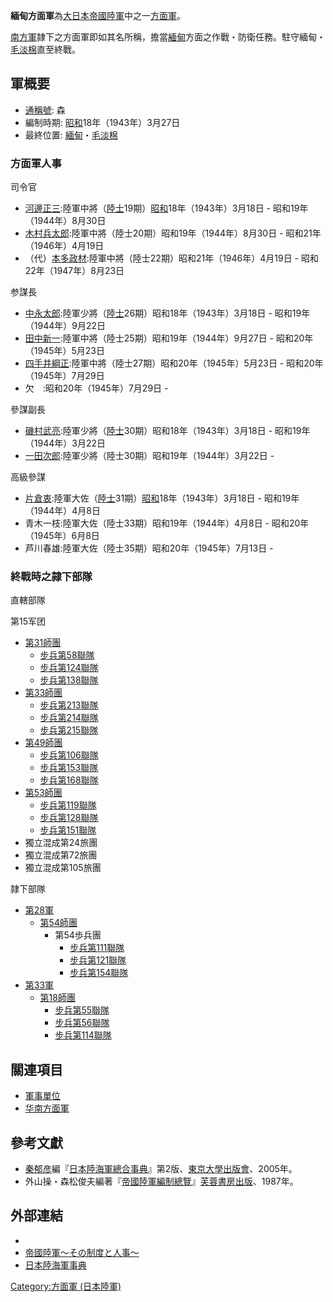 {{japanese|japanese=緬甸方面軍|kana=びるまほうめんぐん|romaji=biluma-homengun}}

'''緬甸方面軍'''為[[大日本帝國陸軍|大日本帝國陸軍]]中之一[[方面軍|方面軍]]。

[[南方軍_(日本陸軍)|南方軍]]隷下之方面軍即如其名所稱，擔當[[緬甸|緬甸]]方面之作戰・防衛任務。駐守緬甸・[[毛淡棉|毛淡棉]]直至終戰。

==軍概要==
*[[通稱號|通稱號]]: 森
*編制時期: [[昭和|昭和]]18年（1943年）3月27日
*最終位置: [[緬甸|緬甸]]・[[毛淡棉|毛淡棉]]

=== 方面軍人事 ===
;司令官
*[[河邊正三|河邊正三]]:陸軍中將（[[陸軍士官學校_(日本)|陸士]]19期）[[昭和|昭和]]18年（1943年）3月18日 - 昭和19年（1944年）8月30日
*[[木村兵太郎|木村兵太郎]]:陸軍中將（陸士20期）昭和19年（1944年）8月30日 - 昭和21年（1946年）4月19日
*（代）[[本多政材|本多政材]]:陸軍中將（陸士22期）昭和21年（1946年）4月19日 - 昭和22年（1947年）8月23日

;参謀長
*[[中永太郎|中永太郎]]:陸軍少將（[[日本陸軍士官學校|陸士]]26期）昭和18年（1943年）3月18日 - 昭和19年（1944年）9月22日
*[[田中新一|田中新一]]:陸軍中將（陸士25期）昭和19年（1944年）9月27日 - 昭和20年（1945年）5月23日
*[[四手井綱正|四手井綱正]]:陸軍中將（陸士27期）昭和20年（1945年）5月23日 - 昭和20年（1945年）7月29日
*欠　:昭和20年（1945年）7月29日 - 

;參謀副長
*[[磯村武亮|磯村武亮]]:陸軍少將（[[日本陸軍士官學校|陸士]]30期）昭和18年（1943年）3月18日 - 昭和19年（1944年）3月22日
*[[一田次郎|一田次郎]]:陸軍少將（陸士30期）昭和19年（1944年）3月22日 - 　

;高級參謀
*[[片倉衷|片倉衷]]:陸軍大佐（[[日本陸軍士官學校|陸士]]31期）[[昭和|昭和]]18年（1943年）3月18日 - 昭和19年（1944年）4月8日
*青木一枝:陸軍大佐（陸士33期）昭和19年（1944年）4月8日 - 昭和20年（1945年）6月8日
*芦川春雄:陸軍大佐（陸士35期）昭和20年（1945年）7月13日 -

=== 終戰時之隷下部隊 ===
;直轄部隊
第15军团
*[[第31師團|第31師團]]
**[[步兵第58聯隊|步兵第58聯隊]]
**[[步兵第124聯隊|步兵第124聯隊]]
**[[步兵第138聯隊|步兵第138聯隊]]
*[[第33師團|第33師團]]
**[[步兵第213聯隊|步兵第213聯隊]]
**[[步兵第214聯隊|步兵第214聯隊]]
**[[步兵第215聯隊|步兵第215聯隊]]
*[[第49師團|第49師團]]
**[[步兵第106聯隊|步兵第106聯隊]]
**[[步兵第153聯隊|步兵第153聯隊]]
**[[步兵第168聯隊|步兵第168聯隊]]
*[[第53師團|第53師團]]
**[[步兵第119聯隊|步兵第119聯隊]]
**[[步兵第128聯隊|步兵第128聯隊]]
**[[步兵第151聯隊|步兵第151聯隊]]
*獨立混成第24旅團
*獨立混成第72旅團
*獨立混成第105旅團

;隷下部隊
*[[第28軍_(日本陸軍)|第28軍]]
**[[第54師團|第54師團]]
***第54歩兵團
****[[步兵第111聯隊|步兵第111聯隊]]
****[[步兵第121聯隊|步兵第121聯隊]]
****[[步兵第154聯隊|步兵第154聯隊]]
*[[第33軍_(日本陸軍)|第33軍]]
**[[第18師團|第18師團]]
***[[步兵第55聯隊|步兵第55聯隊]]
***[[步兵第56聯隊|步兵第56聯隊]]
***[[步兵第114聯隊|步兵第114聯隊]]

== 關連項目 ==
*[[軍事單位|軍事單位]]
*[[华南方面军|华南方面軍]]

==參考文獻==
*[[秦郁彦|秦郁彦]]編『[[日本陸海軍總合事典|日本陸海軍總合事典]]』第2版、[[東京大學出版會|東京大學出版會]]、2005年。
*外山操・森松俊夫編著『[[帝國陸軍編制總覽|帝國陸軍編制總覽]]』[[芙蓉書房出版|芙蓉書房出版]]、1987年。

==外部連結==
*{{cite web
| last = Wendel
| first = Marcus
| url = http://www.axishistory.com/index.php?id=6736
| title = Axis History Factbook
| work = Japanese First Area Army(緬甸方面軍 (日本陸軍))
}}
*[https://web.archive.org/web/20080411094145/http://imperialarmy.hp.infoseek.co.jp/ 帝國陸軍～その制度と人事～]
*[https://web.archive.org/web/20100516180653/http://homepage1.nifty.com/kitabatake/rikukaiguntop.html 日本陸海軍事典]

{{日本陸軍方面軍}}
[[Category:方面軍_(日本陸軍)|Category:方面軍 (日本陸軍)]]